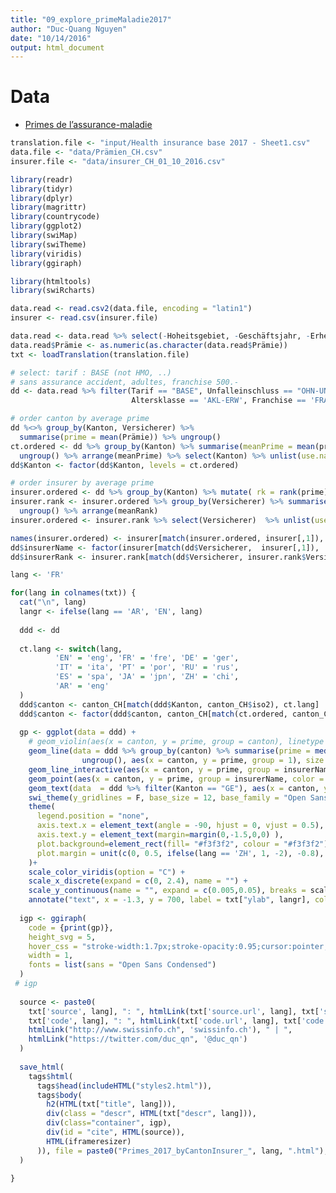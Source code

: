 ```yaml
---
title: "09_explore_primeMaladie2017"
author: "Duc-Quang Nguyen"
date: "10/14/2016"
output: html_document
---
```


# Data

* [Primes de l’assurance-maladie](https://opendata.swiss/fr/dataset/health-insurance-premiums)

```r

translation.file <- "input/Health insurance base 2017 - Sheet1.csv"
data.file <- "data/Prämien_CH.csv"
insurer.file <- "data/insurer_CH_01_10_2016.csv"

library(readr)
library(tidyr)
library(dplyr)
library(magrittr)
library(countrycode)
library(ggplot2)
library(swiMap)
library(swiTheme)
library(viridis)
library(ggiraph)

library(htmltools)
library(swiRcharts)
```

```r
data.read <- read.csv2(data.file, encoding = "latin1")
insurer <- read.csv(insurer.file)

data.read <- data.read %>% select(-Hoheitsgebiet, -Geschäftsjahr, -Erhebungsjahr)
data.read$Prämie <- as.numeric(as.character(data.read$Prämie))
txt <- loadTranslation(translation.file)

```

```r
# select: tarif : BASE (not HMO, ..)
# sans assurance accident, adultes, franchise 500.-
dd <- data.read %>% filter(Tarif == "BASE", Unfalleinschluss == "OHN-UNF", 
                           Altersklasse == 'AKL-ERW', Franchise == 'FRA-500', Kanton != "ZE")

# order canton by average prime 
dd %<>% group_by(Kanton, Versicherer) %>% 
  summarise(prime = mean(Prämie)) %>% ungroup()
ct.ordered <- dd %>% group_by(Kanton) %>% summarise(meanPrime = mean(prime)) %>% 
  ungroup() %>% arrange(meanPrime) %>% select(Kanton) %>% unlist(use.names = F) %>% as.character()
dd$Kanton <- factor(dd$Kanton, levels = ct.ordered)

# order insurer by average prime
insurer.ordered <- dd %>% group_by(Kanton) %>% mutate( rk = rank(prime)) %>% ungroup()
insurer.rank <- insurer.ordered %>% group_by(Versicherer) %>% summarise(meanRank = mean(rk)) %>% 
  ungroup() %>% arrange(meanRank)
insurer.ordered <- insurer.rank %>% select(Versicherer)  %>% unlist(use.names = F)

names(insurer.ordered) <- insurer[match(insurer.ordered, insurer[,1]), 'shortName']
dd$insurerName <- factor(insurer[match(dd$Versicherer,  insurer[,1]), 'shortName'], levels = names(insurer.ordered))
dd$insurerRank <- insurer.rank[match(dd$Versicherer, insurer.rank$Versicherer), 'meanRank'] %>% unlist(use.names = F)
```


```r
lang <- 'FR'

for(lang in colnames(txt)) {
  cat("\n", lang)
  langr <- ifelse(lang == 'AR', 'EN', lang)
  
  ddd <- dd
  
  ct.lang <- switch(lang,
          'EN' = 'eng', 'FR' = 'fre', 'DE' = 'ger',	
          'IT' = 'ita', 'PT' = 'por', 'RU' = 'rus', 
          'ES' = 'spa', 'JA' = 'jpn', 'ZH' = 'chi',
          'AR' = 'eng'
  )
  ddd$canton <- canton_CH[match(ddd$Kanton, canton_CH$iso2), ct.lang]
  ddd$canton <- factor(ddd$canton, canton_CH[match(ct.ordered, canton_CH$iso2), ct.lang])
  
  gp <- ggplot(data = ddd) + 
    # geom_violin(aes(x = canton, y = prime, group = canton), linetype = "blank", fill = "#e5dbcd", alpha = 0.6) + 
    geom_line(data = ddd %>% group_by(canton) %>% summarise(prime = median(prime)) %>% 
                ungroup(), aes(x = canton, y = prime, group = 1), size = 0.5, alpha = 0.9, colour = "darkgrey") + 
    geom_line_interactive(aes(x = canton, y = prime, group = insurerName, color = insurerRank, tooltip = insurerName, data_id = insurerName), size = 0.15, alpha = 0.25) + 
    geom_point(aes(x = canton, y = prime, group = insurerName, color = insurerRank), size = 0.8, alpha = 0.6, shape = 18) + 
    geom_text(data  = ddd %>% filter(Kanton == "GE"), aes(x = canton, y = prime, label = insurerName), nudge_y = -1, nudge_x = 0.35, hjust = 0, size = 2, family = "Open Sans Condensed", check_overlap = T, colour = "#330033") +
    swi_theme(y_gridlines = F, base_size = 12, base_family = "Open Sans Condensed") + 
    theme(
      legend.position = "none", 
      axis.text.x = element_text(angle = -90, hjust = 0, vjust = 0.5), 
      axis.text.y = element_text(margin=margin(0,-1.5,0,0) ),
      plot.background=element_rect(fill= "#f3f3f2", colour = "#f3f3f2"),
      plot.margin = unit(c(0, 0.5, ifelse(lang == 'ZH', 1, -2), -0.8), "lines")
    )+
    scale_color_viridis(option = "C") +
    scale_x_discrete(expand = c(0, 2.4), name = "") +
    scale_y_continuous(name = "", expand = c(0.005,0.05), breaks = scales::pretty_breaks(n =5)) +
    annotate("text", x = -1.3, y = 700, label = txt["ylab", langr], colour = "#2b2b2b", hjust = 0)
  
  igp <- ggiraph(
    code = {print(gp)}, 
    height_svg = 5,
    hover_css = "stroke-width:1.7px;stroke-opacity:0.95;cursor:pointer;",  
    width = 1,
    fonts = list(sans = "Open Sans Condensed")
  )
 # igp
  
  source <- paste0(
    txt['source', lang], ": ", htmlLink(txt['source.url', lang], txt['source.name', lang]), " | ",
    txt['code', lang], ": ", htmlLink(txt['code.url', lang], txt['code.name', lang]), " | ",
    htmlLink("http://www.swissinfo.ch", 'swissinfo.ch'), " | ",
    htmlLink("https://twitter.com/duc_qn", '@duc_qn')    
  )
  
  save_html(
    tags$html(
      tags$head(includeHTML("styles2.html")),
      tags$body(    
        h2(HTML(txt["title", lang])),
        div(class = "descr", HTML(txt["descr", lang])),
        div(class="container", igp),
        div(id = "cite", HTML(source)),
        HTML(iframeresizer)  
      )), file = paste0("Primes_2017_byCantonInsurer_", lang, ".html"), libdir = "js", background = "#f3f3f2"
  )
  
}

```